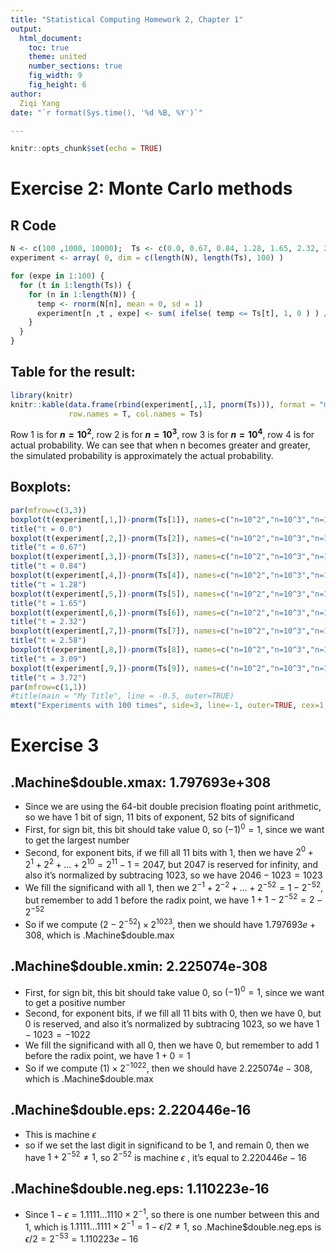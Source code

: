 ```yaml
---
title: "Statistical Computing Homework 2, Chapter 1"
output: 
  html_document:
    toc: true
    theme: united
    number_sections: true
    fig_width: 9 
    fig_height: 6 
author:
  Ziqi Yang
date: "`r format(Sys.time(), '%d %B, %Y')`"

---
```


```r
knitr::opts_chunk$set(echo = TRUE)
```

# Exercise 2: Monte Carlo methods

## R Code
```r
N <- c(100 ,1000, 10000);  Ts <- c(0.0, 0.67, 0.84, 1.28, 1.65, 2.32, 2.58, 3.09, 3.72)
experiment <- array( 0, dim = c(length(N), length(Ts), 100) )

for (expe in 1:100) {
  for (t in 1:length(Ts)) {
    for (n in 1:length(N)) {
      temp <- rnorm(N[n], mean = 0, sd = 1)
      experiment[n ,t , expe] <- sum( ifelse( temp <= Ts[t], 1, 0 ) ) / N[n]
    }
  }
}


```



## Table for the result:
```r
library(knitr)
knitr::kable(data.frame(rbind(experiment[,,1], pnorm(Ts))), format = "markdown", 
             row.names = T, col.names = Ts)
```

Row 1 is for **$n = 10^2$**, row 2 is for **$n = 10^3$**, row 3 is for **$n = 10^4$**, row 4 is for actual probability. We can see that when n becomes greater and greater, the simulated probability is approximately the actual probability. 

## Boxplots:  
  
```r
par(mfrow=c(3,3))
boxplot(t(experiment[,1,])-pnorm(Ts[1]), names=c("n=10^2","n=10^3","n=10^4"))
title("t = 0.0")
boxplot(t(experiment[,2,])-pnorm(Ts[2]), names=c("n=10^2","n=10^3","n=10^4"))
title("t = 0.67")
boxplot(t(experiment[,3,])-pnorm(Ts[3]), names=c("n=10^2","n=10^3","n=10^4"))
title("t = 0.84")
boxplot(t(experiment[,4,])-pnorm(Ts[4]), names=c("n=10^2","n=10^3","n=10^4"))
title("t = 1.28")
boxplot(t(experiment[,5,])-pnorm(Ts[5]), names=c("n=10^2","n=10^3","n=10^4"))
title("t = 1.65")
boxplot(t(experiment[,6,])-pnorm(Ts[6]), names=c("n=10^2","n=10^3","n=10^4"))
title("t = 2.32")
boxplot(t(experiment[,7,])-pnorm(Ts[7]), names=c("n=10^2","n=10^3","n=10^4"))
title("t = 2.58")
boxplot(t(experiment[,8,])-pnorm(Ts[8]), names=c("n=10^2","n=10^3","n=10^4"))
title("t = 3.09")
boxplot(t(experiment[,9,])-pnorm(Ts[9]), names=c("n=10^2","n=10^3","n=10^4"))
title("t = 3.72")
par(mfrow=c(1,1))
#title(main = "My Title", line = -0.5, outer=TRUE)
mtext("Experiments with 100 times", side=3, line=-1, outer=TRUE, cex=1, font=2)
```

# Exercise 3
## .Machine$double.xmax: 1.797693e+308

* Since we are using the 64-bit double precision floating point arithmetic, so we have 1 bit of sign, 11 bits of exponent, 52 bits of significand  
* First, for sign bit, this bit should take value 0, so $(-1)^0 = 1$, since we want to get the largest number  
* Second, for exponent bits, if we fill all 11 bits with 1, then we have $2^0+2^1+2^2+...+2^10=2^11-1=2047$, but $2047$ is reserved for infinity, and also it's normalized by subtracing $1023$, so we have $2046-1023=1023$  
* We fill the significand with all 1, then we $2^{-1}+2^{-2}+...+2^{-52}=1-2^{-52}$, but remember to add 1 before the radix point, we have $1+1-2^{-52}=2-2^{-52}$  
* So if we compute $(2-2^{-52}) \times 2^{1023}$, then we should have $1.797693e+308$, which is .Machine$double.max  

## .Machine$double.xmin: 2.225074e-308
* First, for sign bit, this bit should take value 0, so $(-1)^0 = 1$, since we want to get a positive number  
* Second, for exponent bits, if we fill all 11 bits with 0, then we have $0$, but $0$ is reserved, and also it's normalized by subtracing $1023$, so we have $1-1023=-1022$  
* We fill the significand with all 0, then we have $0$, but remember to add 1 before the radix point, we have $1+0=1$  
* So if we compute $(1) \times 2^{-1022}$, then we should have $2.225074e-308$, which is .Machine$double.max  



## .Machine$double.eps: 2.220446e-16
* This is machine $\epsilon$  
* so if we set the last digit in significand to be 1, and remain 0, then we have $1+2^{-52} \neq 1$, so $2^{-52}$ is machine $\epsilon$ , it's equal to $2.220446e-16$  

## .Machine$double.neg.eps: 1.110223e-16
* Since $1 - \epsilon = 1.1111...1110 \times 2^{-1}$, so there is one number between this and $1$, which is $1.1111...1111 \times 2^{-1} = 1 - \epsilon/2 \neq 1$, so .Machine$double.neg.eps is $\epsilon/2=2^{-53}=1.110223e-16$











